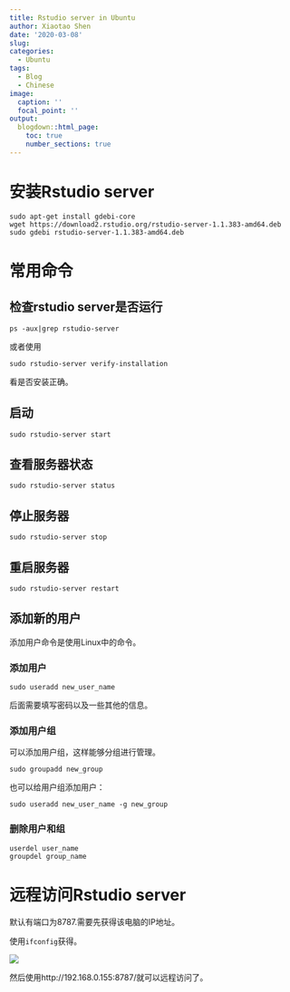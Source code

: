 ```yaml
---
title: Rstudio server in Ubuntu
author: Xiaotao Shen
date: '2020-03-08'
slug:
categories:
  - Ubuntu
tags:
  - Blog
  - Chinese
image:
  caption: ''
  focal_point: ''
output:
  blogdown::html_page:
    toc: true
    number_sections: true
---
```


# 安装Rstudio server

```
sudo apt-get install gdebi-core
wget https://download2.rstudio.org/rstudio-server-1.1.383-amd64.deb
sudo gdebi rstudio-server-1.1.383-amd64.deb
```

# 常用命令

## 检查rstudio server是否运行
```
ps -aux|grep rstudio-server
```

或者使用

```
sudo rstudio-server verify-installation
```

看是否安装正确。

## 启动

```
sudo rstudio-server start
```

## 查看服务器状态

```
sudo rstudio-server status
```

## 停止服务器

```
sudo rstudio-server stop
```

## 重启服务器

```
sudo rstudio-server restart
```

## 添加新的用户

添加用户命令是使用Linux中的命令。

### 添加用户

```
sudo useradd new_user_name
```
后面需要填写密码以及一些其他的信息。

### 添加用户组

可以添加用户组，这样能够分组进行管理。

```
sudo groupadd new_group
```

也可以给用户组添加用户：

```
sudo useradd new_user_name -g new_group
```

### 删除用户和组

```
userdel user_name
groupdel group_name
```

# 远程访问Rstudio server

 默认有端口为8787.需要先获得该电脑的IP地址。

 使用`ifconfig`获得。

 ![](Selection_002.png)

 然后使用http://192.168.0.155:8787/就可以远程访问了。